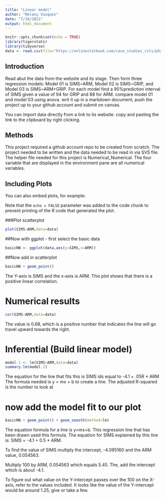 ```yaml
---
title: "Linear model"
author: "Melany Vasquez"
date: "7/10/2021"
output: html_document
---
```


```r
knitr::opts_chunk$set(echo = TRUE)
library(tigerstats)
library(tidyverse)
data <- read.csv(file="https://onlinestatbook.com/case_studies_rvls/physical_strength/data.txt",sep="",header=TRUE)  
```


## Introduction

Read abut the data from the website and its stage. Then form three regression models: Model 01 is SIMS~ARM, Model 02 is SIMS~GRIP, and Model 03 is SIMS~ARM+GRIP. For each model find a 95%prediction interval of SIMS given a value of 94 for GRIP and 88 for ARM. compare model 01 and model 03 using anova. writ it up in a markdown document, push the project up to your github account and submit on canvas.

You can import data directly from a link to its website. copy and pasting the link to the clipboard by right clicking.


## Methods

This project required a github account repo to be created from scratch. The project needed to be written and the data needed to be read in via SVS file. The helper file needed for this project is Numerical_Numerical. The four variable that are displayed in the environment pane are all numerical variables.


## Including Plots

You can also embed plots, for example:


Note that the `echo = FALSE` parameter was added to the code chunk to prevent printing of the R code that generated the plot.

###Plot scatterplot

```r
plot(SIMS~ARM,data=data)
```

##Now with ggplot - first select the basic data

```r
basicNN <- ggplot(data,aes(y=SIMS,x=ARM))
```
##Now add in scatterplot

```r
basicNN + geom_point()
```
  


The Y-axis is SIMS and the x-axis is ARM. This plot shows that there is a positive linear correlation.

# Numerical results

```r
cor(SIMS~ARM,data=data)
```

The value is 0.68, which is a positive number that indicates the line will go travel upward towards the right.


# Inferential  (Build linear model)
  
```r
model.1 <- lm(SIMS~ARM,data=data)
summary.lm(model.1)
```

The equation for the line that fits this is SIMS ids equal to -4.1 + .05R * ARM
The formula needed is y = mx + b to create a line. The adjusted R-squared is the number to look at

# now add the model fit to our plot
  
```r
basicNN + geom_point() + geom_smooth(method=lm)
``` 






The equation formula for a line is y=mx+b. This regression line that has been drawn used this formula. The equation for SIMS explained by this line is: SIMS = -4.1 + 0.5 * ARM.

To find the value of SIMS multiply the intercept, -4.095160 and the ARM value, 0.054563.

Multiply 100 by ARM, 0.054563 which equals 5.45. The, add the intercept which is about -4.1.

To figure out what value on the Y-intercept passes over the 100 on the X-axis, refer to the values included. It looks like the value of the Y-intercept would be around 1.25, give or take a few.


